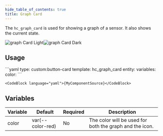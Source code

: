 ```yaml
---
hide_table_of_contents: true
title: Graph Card
---
```



The `hc_graph_card` is used for showing a graph of a sensor. It also shows the current state.

![graph Card Light](/img/cards/hc_graph_card/graphcard_light.png#light-mode-only)![graph Card Dark](/img/cards/hc_graph_card/graphcard_dark.png#dark-mode-only)

## Usage

<Tabs>
  <TabItem value="usage" label="Usage" default>
    ```yaml
    type: custom:button-card
    template: hc_graph_card
    entity: <sensor entity>
    variables:
        color: <desired color>
    ```
  </TabItem>
  <TabItem value="template" label="Template">

    <CodeBlock language="yaml">{MyComponentSource}</CodeBlock>

</TabItem>
</Tabs>

## Variables

| Variable | Default | Required | Description|
|----------|---------|----------|------------|
| color | var(--color-red) | No | The color will be used for both the graph and the icon. |
